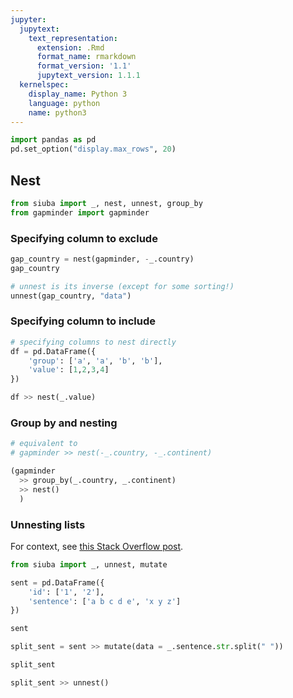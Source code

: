 ```yaml
---
jupyter:
  jupytext:
    text_representation:
      extension: .Rmd
      format_name: rmarkdown
      format_version: '1.1'
      jupytext_version: 1.1.1
  kernelspec:
    display_name: Python 3
    language: python
    name: python3
---
```


```python
import pandas as pd
pd.set_option("display.max_rows", 20)
```

## Nest

```python
from siuba import _, nest, unnest, group_by
from gapminder import gapminder
```

### Specifying column to exclude

```python
gap_country = nest(gapminder, -_.country)
gap_country
```

```python
# unnest is its inverse (except for some sorting!)
unnest(gap_country, "data")
```

### Specifying column to include

```python
# specifying columns to nest directly
df = pd.DataFrame({
    'group': ['a', 'a', 'b', 'b'],
    'value': [1,2,3,4]
})

df >> nest(_.value)
```

### Group by and nesting

```python
# equivalent to
# gapminder >> nest(-_.country, -_.continent)

(gapminder
  >> group_by(_.country, _.continent)
  >> nest()
  )
```

### Unnesting lists


For context, see [this Stack Overflow post](https://stackoverflow.com/questions/30885005/pandas-series-of-lists-to-one-series).

```python
from siuba import _, unnest, mutate

sent = pd.DataFrame({
    'id': ['1', '2'],
    'sentence': ['a b c d e', 'x y z']
})

sent
```

```python
split_sent = sent >> mutate(data = _.sentence.str.split(" "))

split_sent
```

```python
split_sent >> unnest()
```
